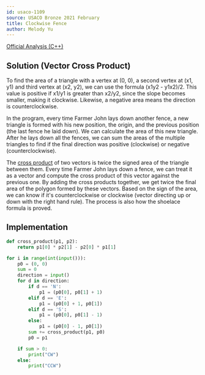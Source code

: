 ```yaml
---
id: usaco-1109
source: USACO Bronze 2021 February
title: Clockwise Fence
author: Melody Yu
---
```


[Official Analysis (C++)](http://usaco.org/current/data/sol_prob3_bronze_feb21.html)

## Solution (Vector Cross Product)

To find the area of a triangle with a vertex at (0, 0), a second vertex at (x1, y1) and third vertex at (x2, y2), we can use the formula (x1y2 - y1x2)/2. This value is positive if x1/y1 is greater than x2/y2, since the slope becomes smaller, making it clockwise. Likewise, a negative area means the direction is counterclockwise.

In the program, every time Farmer John lays down another fence, a new triangle is formed with his new position, the origin, and the previous position (the last fence he laid down). We can calculate the area of this new triangle. After he lays down all the fences, we can sum the areas of the multiple triangles to find if the final direction was positive (clockwise) or negative (counterclockwise).

The [cross product](https://en.wikipedia.org/wiki/Cross_product) of two vectors is twice the signed area of the triangle between them. Every time Farmer John lays down a fence, we can treat it as a vector and compute the cross product of this vector against the previous one. By adding the cross products together, we get twice the final area of the polygon formed by these vectors. Based on the sign of the area, we can know if it's counterclockwise or clockwise (vector directing up or down with the right hand rule). The process is also how the shoelace formula is proved.


<LanguageSection>
<PySection>

## Implementation

```python
def cross_product(p1, p2):
	return p1[0] * p2[1] - p2[0] * p1[1]

for i in range(int(input())):
	p0 = (0, 0)
	sum = 0
	direction = input()
	for d in direction:
		if d == 'N':
			p1 = (p0[0], p0[1] + 1)
		elif d == 'E':
			p1 = (p0[0] + 1, p0[1])
		elif d == 'S':
			p1 = (p0[0], p0[1] - 1)
		else:
			p1 = (p0[0] - 1, p0[1])
		sum += cross_product(p1, p0)
		p0 = p1

	if sum > 0:
		print("CW")
	else:
		print("CCW")
```

</PySection>
</LanguageSection>

